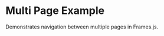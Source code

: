 
# Multi Page Example

<StackblitzLink
  entrypointFile="app/examples/new-api-multi-page/page.tsx"
  browserPath="/examples/new-api-multi-page"
/>

Demonstrates navigation between multiple pages in Frames.js.
